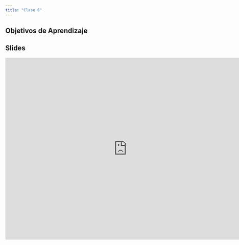 ```yaml
---
title: "Clase 6"
---
```


## Objetivos de Aprendizaje



## Slides

<iframe src="https://docs.google.com/presentation/d/1W8XG-pLp5JaM2Bck-0L45UNj2B5jJaglzCKb1DvXJN4/embed?start=false&loop=false&delayms=3000" frameborder="0" width="760" height="569" allowfullscreen="true" mozallowfullscreen="true" webkitallowfullscreen="true"></iframe>


